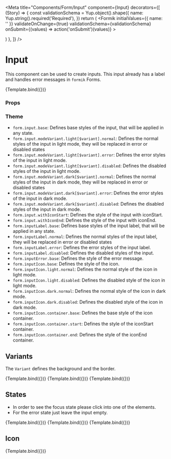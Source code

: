 
<Meta
  title="Components/Form/Input"
  component={Input}
  decorators={[
    (Story) => {
      const validationSchema = Yup.object().shape({
        name: Yup.string().required('Required'),
      })
      return (
        <Formik
          initialValues={{ name: '' }}
          validateOnChange={true}
          validationSchema={validationSchema}
          onSubmit={(values) => action('onSubmit')(values)}
        >
          <Form>
            <Story />
          </Form>
        </Formik>
      )
    },
  ]}
/>

# Input

This component can be used to create inputs. This input already has a label and handles error messages in `formik` Forms.


<Canvas>
  <Story
    name="Default"
    args={{
      label: 'Name',
      placeholder: 'Your Name',
      type: 'text',
      mode: Mode.light,
      variant: Variant.ghost,
      disabled: false,
      iconStart: 'None',
      iconEnd: 'None',
    }}
    argTypes={{
      mode: {
        options: Object.values(Mode),
        control: {
          type: 'radio',
        },
      },
      variant: {
        options: Object.values(Variant),
        control: {
          type: 'radio',
        },
      },
      iconStart: {
        options: ['None', 'Search', 'Badge'],
        mapping: {
          None: undefined,
          Search: IconSearch,
          Badge: IconBadge,
        },
        control: { type: 'select' },
      },
      iconEnd: {
        options: ['None', 'Search', 'Badge'],
        mapping: {
          None: undefined,
          Search: IconSearch,
          Badge: IconBadge,
        },
        control: { type: 'select' },
      },
    }}
  >
    {Template.bind({})}
  </Story>
</Canvas>

### Props

<ArgsTable story="Default" />

### Theme

- `form.input.base`: Defines base styles of the input, that will be applied in any state.
- `form.input.modeVariant.light[$variant].normal`: Defines the normal styles of the input in light mode, they will be replaced in error or disabled states
- `form.input.modeVariant.light[$variant].error`: Defines the error styles of the input in light mode.
- `form.input.modeVariant.light[$variant].disabled`: Defines the disabled styles of the input in light mode.
- `form.input.modeVariant.dark[$variant].normal`: Defines the normal styles of the input in dark mode, they will be replaced in error or disabled states
- `form.input.modeVariant.dark[$variant].error`: Defines the error styles of the input in dark mode.
- `form.input.modeVariant.dark[$variant].disabled`: Defines the disabled styles of the input in dark mode.
- `form.input.withIconStart`: Defines the style of the input with iconStart.
- `form.input.withIconEnd`: Defines the style of the input with iconEnd.
- `form.inputLabel.base`: Defines base styles of the input label, that will be applied in any state.
- `form.inputLabel.normal`: Defines the normal styles of the input label, they will be replaced in error or disabled states
- `form.inputLabel.error`: Defines the error styles of the input label.
- `form.inputLabel.disabled`: Defines the disabled styles of the input.
- `form.inputError.base`: Defines the style of the error message.
- `form.inputIcon.base`: Defines the style of the icon.
- `form.inputIcon.light.normal`: Defines the normal style of the icon in light mode.
- `form.inputIcon.light.disabled`: Defines the disabled style of the icon in light mode.
- `form.inputIcon.dark.normal`: Defines the normal style of the icon in dark mode.
- `form.inputIcon.dark.disabled`: Defines the disabled style of the icon in dark mode.
- `form.inputIcon.container.base`: Defines the base style of the icon container.
- `form.inputIcon.container.start`: Defines the style of the iconStart container.
- `form.inputIcon.container.end`: Defines the style of the iconEnd container.

## Variants

The `Variant` defines the background and the border.

<Canvas>
  <Story
    name="VariantGhost"
    args={{
      label: 'Ghost input',
      variant: Variant.ghost,
    }}
  >
    {Template.bind({})}
  </Story>
  <Story
    name="VariantSoft"
    args={{
      label: 'Soft input',
      variant: Variant.soft,
    }}
  >
    {Template.bind({})}
  </Story>
  <Story
    name="VariantTransparent"
    args={{
      label: 'Transparent input',
      variant: Variant.transparent,
    }}
  >
    {Template.bind({})}
  </Story>
</Canvas>

## States

- In order to see the focus state please click into one of the elements.
- For the error state just leave the input empty.

<Canvas>
  <Story
    name="Placeholder"
    args={{
      label: 'Name (Placeholder)',
      value: '',
    }}
  >
    {Template.bind({})}
  </Story>
  <Story
    name="Filled"
    args={{
      label: 'Name (Filled)',
      value: 'John Doe',
    }}
  >
    {Template.bind({})}
  </Story>
  <Story
    name="Disabled"
    args={{
      label: 'Name (Disabled)',
      value: '',
      disabled: true,
    }}
  >
    {Template.bind({})}
  </Story>
</Canvas>

## Icon

<Canvas>
  <Story
    name="Icon"
    args={{
      label: 'Search',
      iconStart: IconSearch,
      placeholder: 'Search',
    }}
  >
    {Template.bind({})}
  </Story>
</Canvas>

